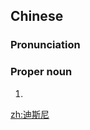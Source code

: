 ==Chinese==
{{zh-forms|gloss=-}}

===Pronunciation===
{{zh-pron
|m=Dísīní
|cat=pn
}}

===Proper noun===
{{zh-proper noun}}

# {{zh-alt-form|迪士尼|[[Disney]]}}

[[zh:迪斯尼]]